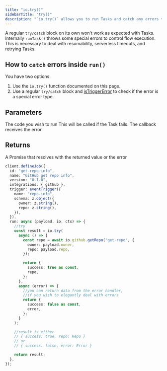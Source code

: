 ```yaml
---
title: "io.try()"
sidebarTitle: "try()"
description: "`io.try()` allows you to run Tasks and catch any errors that are thrown, it's similar to a normal `try/catch` block but works with [io.runTask()](/sdk/io/runtask)."
---
```


A regular `try/catch` block on its own won't work as expected with Tasks. Internally `runTask()` throws some special errors to control flow execution. This is necessary to deal with resumability, serverless timeouts, and retrying Tasks.

## How to `catch` errors inside `run()`

You have two options:

1. Use the `io.try()` function documented on this page.
2. Use a regular `try/catch` block and [isTriggerError](/sdk/isTriggerError) to check if the error is a special error type.

## Parameters

<ResponseField name="tryCallback" required>
  The code you wish to run
</ResponseField>

<ResponseField name="catchCallback" required>
  This will be called if the Task fails. The callback receives the error
</ResponseField>

## Returns

<ResponseField name="return" required>
  A Promise that resolves with the returned value or the error
</ResponseField>

<RequestExample>

```typescript Using io.try()
client.defineJob({
  id: "get-repo-info",
  name: "GitHub get repo info",
  version: "0.1.0",
  integrations: { github },
  trigger: eventTrigger({
    name: "repo.info",
    schema: z.object({
      owner: z.string(),
      repo: z.string(),
    }),
  }),
  run: async (payload, io, ctx) => {
    //try
    const result = io.try(
      async () => {
        const repo = await io.github.getRepo("get-repo", {
          owner: payload.owner,
          repo: payload.repo,
        });

        return {
          success: true as const,
          repo,
        };
      },
      async (error) => {
        //you can return data from the error handler,
        //if you wish to elegantly deal with errors
        return {
          success: false as const,
          error,
        };
      }
    );

    //result is either
    // { success: true, repo: Repo }
    // or
    // { success: false, error: Error }

    return result;
  },
});
```

</RequestExample>
